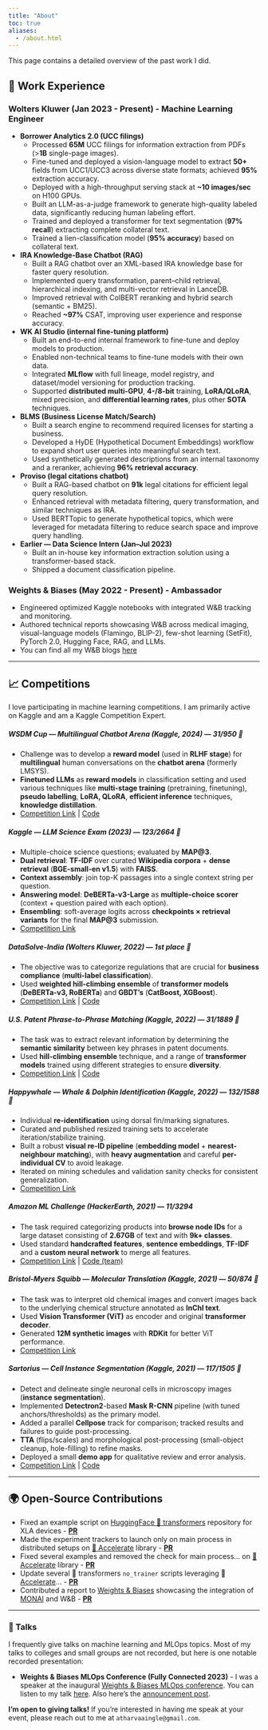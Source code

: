 ```yaml
---
title: "About"
toc: true
aliases:
  - /about.html
---
```


This page contains a detailed overview of the past work I did.

## 💼 Work Experience

### Wolters Kluwer (Jan 2023 - Present) - Machine Learning Engineer

-   **Borrower Analytics 2.0 (UCC filings)**
    -   Processed **65M** UCC filings for information extraction from PDFs (\>**1B** single-page images).
    -   Fine-tuned and deployed a vision-language model to extract **50+** fields from UCC1/UCC3 across diverse state formats; achieved **95%** extraction accuracy.
    -   Deployed with a high-throughput serving stack at **\~10 images/sec** on H100 GPUs.
    -   Built an LLM-as-a-judge framework to generate high-quality labeled data, significantly reducing human labeling effort.
    -   Trained and deployed a transformer for text segmentation (**97% recall**) extracting complete collateral text.
    -   Trained a lien-classification model (**95% accuracy**) based on collateral text.
-   **IRA Knowledge-Base Chatbot (RAG)**
    -   Built a RAG chatbot over an XML-based IRA knowledge base for faster query resolution.
    -   Implemented query transformation, parent–child retrieval, hierarchical indexing, and multi-vector retrieval in LanceDB.
    -   Improved retrieval with ColBERT reranking and hybrid search (semantic + BM25).
    -   Reached **\~97%** CSAT, improving user experience and response accuracy.
-   **WK AI Studio (internal fine-tuning platform)**
    -   Built an end-to-end internal framework to fine-tune and deploy models to production.
    -   Enabled non-technical teams to fine-tune models with their own data.
    -   Integrated **MLflow** with full lineage, model registry, and dataset/model versioning for production tracking.
    -   Supported **distributed multi-GPU**, **4-/8-bit** training, **LoRA/QLoRA**, mixed precision, and **differential learning rates**, plus other **SOTA** techniques.
-   **BLMS (Business License Match/Search)**
    -   Built a search engine to recommend required licenses for starting a business.
    -   Developed a HyDE (Hypothetical Document Embeddings) workflow to expand short user queries into meaningful search text.
    -   Used synthetically generated descriptions from an internal taxonomy and a reranker, achieving **96% retrieval accuracy**.
-   **Proviso (legal citations chatbot)**
    -   Built a RAG-based chatbot on **91k** legal citations for efficient legal query resolution.
    -   Enhanced retrieval with metadata filtering, query transformation, and similar techniques as IRA.
    -   Used BERTTopic to generate hypothetical topics, which were leveraged for metadata filtering to reduce search space and improve query handling.
-   **Earlier — Data Science Intern (Jan–Jul 2023)**
    -   Built an in-house key information extraction solution using a transformer-based stack.
    -   Shipped a document classification pipeline.

### Weights & Biases (May 2022 - Present) - Ambassador

-   Engineered optimized Kaggle notebooks with integrated W&B tracking and monitoring.
-   Authored technical reports showcasing W&B across medical imaging, visual-language models (Flamingo, BLIP-2), few-shot learning (SetFit), PyTorch 2.0, Hugging Face, RAG, and LLMs.
-   You can find all my W&B blogs [here]()

------------------------------------------------------------------------

## 📈 Competitions

I love participating in machine learning competitions. I am primarily active on Kaggle and am a Kaggle Competition Expert.

##### **WSDM Cup — Multilingual Chatbot Arena (Kaggle, 2024)** — **31/950 🥈**
- Challenge was to develop a **reward model** (used in **RLHF stage**) for **multilingual** human conversations on the **chatbot arena** (formerly LMSYS).
- **Finetuned LLMs** as **reward models** in classification setting and used various techniques like **multi-stage training** (pretraining, finetuning), **pseudo labelling**, **LoRA, QLoRA**, **efficient inference** techniques, **knowledge distillation**.
- [Competition Link](https://www.kaggle.com/competitions/wsdm-cup-multilingual-chatbot-arena) | [Code](https://github.com/Gladiator07/WSDM-Cup-2025-Kaggle)


##### **Kaggle — LLM Science Exam (2023)** — **123/2664 🥈**
- Multiple-choice science questions; evaluated by **MAP@3**.
- **Dual retrieval**: **TF-IDF** over curated **Wikipedia corpora** + **dense retrieval** (**BGE-small-en v1.5**) with **FAISS**.
- **Context assembly**: join top-K passages into a single context string per question.
- **Answering model**: **DeBERTa-v3-Large** as **multiple-choice scorer** (context + question paired with each option).
- **Ensembling**: soft-average logits across **checkpoints × retrieval variants** for the final **MAP@3** submission.
- [Competition Link](https://www.kaggle.com/competitions/kaggle-llm-science-exam)


##### **DataSolve-India (Wolters Kluwer, 2022)** — **1st place 🥇**
- The objective was to categorize regulations that are crucial for **business compliance** (**multi-label classification**).
- Used **weighted hill-climbing ensemble** of **transformer models** (**DeBERTa-v3, RoBERTa**) and **GBDT's** (**CatBoost, XGBoost**).
- [Competition Link](https://www.kaggle.com/competitions/datasolve-india) | [Code](https://github.com/Gladiator07/DataSolve-WK-2022)


##### **U.S. Patent Phrase-to-Phrase Matching (Kaggle, 2022)** — **31/1889 🥈**
- The task was to extract relevant information by determining the **semantic similarity** between key phrases in patent documents.
- Used **hill-climbing ensemble** technique, and a range of **transformer models** trained using different strategies to ensure **diversity**.
- [Competition Link](https://www.kaggle.com/competitions/us-patent-phrase-to-phrase-matching) | [Code](https://github.com/Gladiator07/U.S.-Patent-Phrase-to-Phrase-Matching-Kaggle)


##### **Happywhale — Whale & Dolphin Identification (Kaggle, 2022)** — **132/1588 🥉**
- Individual **re-identification** using dorsal fin/marking signatures.
- Curated and published resized training sets to accelerate iteration/stabilize training.
- Built a robust **visual re-ID pipeline** (**embedding model** + **nearest-neighbour matching**), with **heavy augmentation** and careful **per-individual CV** to avoid leakage.
- Iterated on mining schedules and validation sanity checks for consistent generalization.
- [Competition Link](https://www.kaggle.com/competitions/happy-whale-and-dolphin)


##### **Amazon ML Challenge (HackerEarth, 2021)** — **11/3294**
- The task required categorizing products into **browse node IDs** for a large dataset consisting of **2.67GB** of text and with **9k+ classes**.
- Used standard **handcrafted features**, **sentence embeddings**, **TF-IDF** and a **custom neural network** to merge all features.
- [Competition Link](https://www.hackerearth.com/challenges/competitive/amazon-ml-challenge/) | [Code (team)](https://github.com/atif-hassan/Competition-code/tree/master/Hackerearth/Amazon%20ML%20Challenge)


##### **Bristol-Myers Squibb — Molecular Translation (Kaggle, 2021)** — **50/874 🥈**
- The task was to interpret old chemical images and convert images back to the underlying chemical structure annotated as **InChI text**.
- Used **Vision Transformer (ViT)** as encoder and original **transformer decoder**.
- Generated **12M synthetic images** with **RDKit** for better ViT performance.
- [Competition Link](https://www.kaggle.com/competitions/bms-molecular-translation)


##### **Sartorius — Cell Instance Segmentation (Kaggle, 2021)** — **117/1505 🥉**
- Detect and delineate single neuronal cells in microscopy images (**instance segmentation**).
- Implemented **Detectron2**-based **Mask R-CNN** pipeline (with tuned anchors/thresholds) as the primary model.
- Added a parallel **Cellpose** track for comparison; tracked results and failures to guide post-processing.
- **TTA** (flips/scales) and morphological post-processing (small-object cleanup, hole-filling) to refine masks.
- Deployed a small **demo app** for qualitative review and error analysis.
- [Competition Link](https://www.kaggle.com/competitions/sartorius-cell-instance-segmentation) | [Code](https://github.com/Gladiator07/Sartorius-Neuronal-Cell-Segmentation-Kaggle)

---

## 🌍 Open-Source Contributions

* Fixed an example script on [HuggingFace 🤗 transformers](https://github.com/huggingface/transformers) repository for XLA devices - **[PR](https://github.com/huggingface/transformers/pull/18676)**
* Made the experiment trackers to launch only on main process in distributed setups on [🤗 Accelerate](https://github.com/huggingface/accelerate) library - **[PR](https://github.com/huggingface/accelerate/pull/642)**
* Fixed several examples and removed the check for main process... on [🤗 Accelerate](https://github.com/huggingface/accelerate) library - **[PR](https://github.com/huggingface/accelerate/pull/643)**
* Update several 🤗 transformers `no_trainer` scripts leveraging 🤗 [Accelerate](https://github.com/huggingface/accelerate)... - **[PR](https://github.com/huggingface/transformers/pull/18706)**
* Contributed a report to [Weights & Biases](https://wandb.ai/site) showcasing the integration of [MONAI](https://github.com/Project-MONAI/MONAI) and W&B - **[PR](https://github.com/wandb/examples/pull/304)**

---

### 🎤 Talks

I frequently give talks on machine learning and MLOps topics. Most of my talks to colleges and small groups are not recorded, but here is one notable recorded presentation:

- **Weights & Biases MLOps Conference (Fully Connected 2023)** - I was a speaker at the inaugural [Weights & Biases MLOps conference](https://www.fullyconnected.com/home). You can listen to my talk [here](https://youtu.be/o4gekl0DxbM?t=1033). Also here's the [announcement post](https://www.linkedin.com/posts/atharva-ingle-564430187_ai-ml-mlops-activity-7041066317012975617-NiYf?utm_source=share&utm_medium=member_desktop).

**I'm open to giving talks!** If you're interested in having me speak at your event, please reach out to me at `atharvaaingle@gmail.com`.
